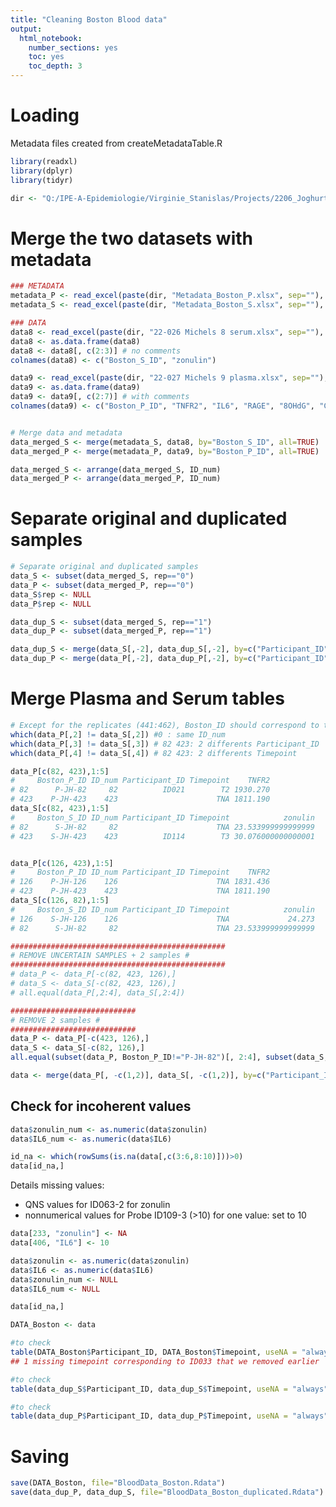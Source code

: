 ```yaml
---
title: "Cleaning Boston Blood data"
output: 
  html_notebook:
    number_sections: yes
    toc: yes
    toc_depth: 3
---
```



# Loading 

Metadata files created from createMetadataTable.R

```r
library(readxl)
library(dplyr)
library(tidyr)

dir <- "Q:/IPE-A-Epidemiologie/Virginie_Stanislas/Projects/2206_JoghurtStudy/Analysis/DataPreparation/BloodMarkers/"
```


# Merge the two datasets with metadata


```r
### METADATA
metadata_P <- read_excel(paste(dir, "Metadata_Boston_P.xlsx", sep=""), sheet=1)
metadata_S <- read_excel(paste(dir, "Metadata_Boston_S.xlsx", sep=""), sheet=1)
```


```r
### DATA
data8 <- read_excel(paste(dir, "22-026 Michels 8 serum.xlsx", sep=""), sheet="serum results")
data8 <- as.data.frame(data8)
data8 <- data8[, c(2:3)] # no comments
colnames(data8) <- c("Boston_S_ID", "zonulin")

data9 <- read_excel(paste(dir, "22-027 Michels 9 plasma.xlsx", sep=""), sheet="results")
data9 <- as.data.frame(data9)
data9 <- data9[, c(2:7)] # with comments
colnames(data9) <- c("Boston_P_ID", "TNFR2", "IL6", "RAGE", "8OHdG", "Comments")


# Merge data and metadata
data_merged_S <- merge(metadata_S, data8, by="Boston_S_ID", all=TRUE)
data_merged_P <- merge(metadata_P, data9, by="Boston_P_ID", all=TRUE)

data_merged_S <- arrange(data_merged_S, ID_num)
data_merged_P <- arrange(data_merged_P, ID_num)
```


# Separate original and duplicated samples
```r
# Separate original and duplicated samples
data_S <- subset(data_merged_S, rep=="0")
data_P <- subset(data_merged_P, rep=="0")
data_S$rep <- NULL
data_P$rep <- NULL

data_dup_S <- subset(data_merged_S, rep=="1")
data_dup_P <- subset(data_merged_P, rep=="1")

data_dup_S <- merge(data_S[,-2], data_dup_S[,-2], by=c("Participant_ID", "Timepoint"))
data_dup_P <- merge(data_P[,-2], data_dup_P[,-2], by=c("Participant_ID", "Timepoint"))
```

# Merge Plasma and Serum tables
```r
# Except for the replicates (441:462), Boston_ID should correspond to the same samples for both serum and plasma
which(data_P[,2] != data_S[,2]) #0 : same ID_num
which(data_P[,3] != data_S[,3]) # 82 423: 2 differents Participant_ID 
which(data_P[,4] != data_S[,4]) # 82 423: 2 differents Timepoint 

data_P[c(82, 423),1:5]
#     Boston_P_ID ID_num Participant_ID Timepoint    TNFR2
# 82      P-JH-82     82          ID021        T2 1930.270    
# 423    P-JH-423    423                      TNA 1811.190
data_S[c(82, 423),1:5]
#     Boston_S_ID ID_num Participant_ID Timepoint            zonulin
# 82      S-JH-82     82                      TNA 23.533999999999999
# 423    S-JH-423    423          ID114        T3 30.076000000000001   


data_P[c(126, 423),1:5]
#     Boston_P_ID ID_num Participant_ID Timepoint    TNFR2
# 126    P-JH-126    126                      TNA 1831.436
# 423    P-JH-423    423                      TNA 1811.190
data_S[c(126, 82),1:5]
#     Boston_S_ID ID_num Participant_ID Timepoint            zonulin
# 126    S-JH-126    126                      TNA             24.273
# 82      S-JH-82     82                      TNA 23.533999999999999

################################################
# REMOVE UNCERTAIN SAMPLES + 2 samples #
################################################
# data_P <- data_P[-c(82, 423, 126),]
# data_S <- data_S[-c(82, 423, 126),]
# all.equal(data_P[,2:4], data_S[,2:4])

############################
# REMOVE 2 samples #
############################
data_P <- data_P[-c(423, 126),]
data_S <- data_S[-c(82, 126),]
all.equal(subset(data_P, Boston_P_ID!="P-JH-82")[, 2:4], subset(data_S, Boston_S_ID!="S-JH-423")[, 2:4])
```


```r
data <- merge(data_P[, -c(1,2)], data_S[, -c(1,2)], by=c("Participant_ID", "Timepoint"), all=TRUE)
```

##  Check for incoherent values
```r
data$zonulin_num <- as.numeric(data$zonulin)
data$IL6_num <- as.numeric(data$IL6)
```


```r
id_na <- which(rowSums(is.na(data[,c(3:6,8:10)]))>0)
data[id_na,]
```
Details missing values:
  
  * QNS values for ID063-2 for zonulin
  * nonnumerical values for Probe ID109-3 (>10) for one value: set to 10


```r
data[233, "zonulin"] <- NA
data[406, "IL6"] <- 10

data$zonulin <- as.numeric(data$zonulin)
data$IL6 <- as.numeric(data$IL6)
data$zonulin_num <- NULL
data$IL6_num <- NULL

data[id_na,]
```

```r
DATA_Boston <- data
```



```r
#to check
table(DATA_Boston$Participant_ID, DATA_Boston$Timepoint, useNA = "always")
## 1 missing timepoint corresponding to ID033 that we removed earlier
```

```r
#to check
table(data_dup_S$Participant_ID, data_dup_S$Timepoint, useNA = "always")
```
```r
#to check
table(data_dup_P$Participant_ID, data_dup_P$Timepoint, useNA = "always")
```


# Saving
```r
save(DATA_Boston, file="BloodData_Boston.Rdata")
save(data_dup_P, data_dup_S, file="BloodData_Boston_duplicated.Rdata")
```

